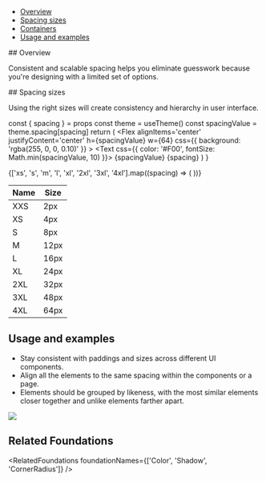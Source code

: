 

<Meta title='Foundations/Spacing' />

<Title>Spacing</Title>

- [Overview](#overview)
- [Spacing sizes](#spacing-sizes)
- [Containers](#containers)
- [Usage and examples](#usage-and-examples)

<Heading>
## Overview

Consistent and scalable spacing helps you eliminate guesswork because you're designing with a limited set of options.

</Heading>

<Heading>
## Spacing sizes

Using the right sizes will create consistency and hierarchy in user interface.

</Heading>

  const { spacing } = props
  const theme = useTheme()
  const spacingValue = theme.spacing[spacing]
  return (
    <Flex gap='xl' direction='column' alignItems='center'>
      <Flex
        alignItems='center'
        justifyContent='center'
        h={spacingValue}
        w={64}
        css={{ background: 'rgba(255, 0, 0, 0.10)' }}
      >
        <Text css={{ color: '#F00', fontSize: Math.min(spacingValue, 10) }}>
          {spacingValue}
        </Text>
      </Flex>
      <Text>{spacing}</Text>
    </Flex>
  )
}

<Unstyled>
  <Paper p='xl' justifyContent='space-between' alignItems='flex-end'>
    {['xs', 's', 'm', 'l', 'xl', '2xl', '3xl', '4xl'].map((spacing) => (
      <SpacingExample key={spacing} spacing={spacing} />
    ))}
  </Paper>
</Unstyled>

<div css={{table: {width: '100%'}}}>

| Name | Size |
| ---- | ---- |
| XXS  | 2px  |
| XS   | 4px  |
| S    | 8px  |
| M    | 12px |
| L    | 16px |
| XL   | 24px |
| 2XL  | 32px |
| 3XL  | 48px |
| 4XL  | 64px |

</div>

## Usage and examples

- Stay consistent with paddings and sizes across different UI components.
- Align all the elements to the same spacing within the components or a page.
- Elements should be grouped by likeness, with the most similar elements closer together and unlike elements farther apart.

<img src={spacingExample} />

## Related Foundations

<RelatedFoundations foundationNames={['Color', 'Shadow', 'CornerRadius']} />
